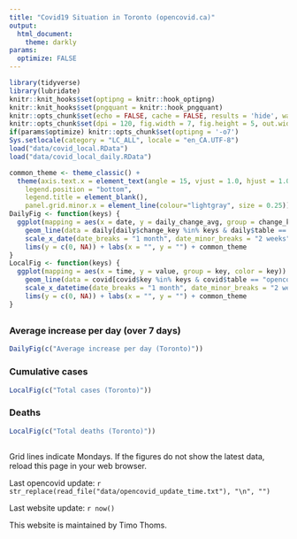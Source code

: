 ```yaml
---
title: "Covid19 Situation in Toronto (opencovid.ca)"
output:
  html_document:
    theme: darkly
params: 
  optimize: FALSE
---
```


```r
library(tidyverse)
library(lubridate)
knitr::knit_hooks$set(optipng = knitr::hook_optipng)
knitr::knit_hooks$set(pngquant = knitr::hook_pngquant)
knitr::opts_chunk$set(echo = FALSE, cache = FALSE, results = 'hide', warning = FALSE)
knitr::opts_chunk$set(dpi = 120, fig.width = 7, fig.height = 5, out.width = "100%", out.height = "100%")
if(params$optimize) knitr::opts_chunk$set(optipng = '-o7')
Sys.setlocale(category = "LC_ALL", locale = "en_CA.UTF-8")
load("data/covid_local.RData")
load("data/covid_local_daily.RData")
```

```r
common_theme <- theme_classic() +
  theme(axis.text.x = element_text(angle = 15, vjust = 1.0, hjust = 1.0),
    legend.position = "bottom",
    legend.title = element_blank(),
    panel.grid.minor.x = element_line(colour="lightgray", size = 0.25))
DailyFig <- function(keys) {
  ggplot(mapping = aes(x = date, y = daily_change_avg, group = change_key, color = change_key)) +
    geom_line(data = daily[daily$change_key %in% keys & daily$table == "opencovid.ca", ]) +
    scale_x_date(date_breaks = "1 month", date_minor_breaks = "2 weeks", date_labels = "%b %Y") +
    lims(y = c(0, NA)) + labs(x = "", y = "") + common_theme
}
LocalFig <- function(keys) {
  ggplot(mapping = aes(x = time, y = value, group = key, color = key)) +
    geom_line(data = covid[covid$key %in% keys & covid$table == "opencovid.ca", ]) +
    scale_x_datetime(date_breaks = "1 month", date_minor_breaks = "2 weeks", date_labels = "%b %Y") +
    lims(y = c(0, NA)) + labs(x = "", y = "") + common_theme
}
```

## {.tabset .tabset-fade .tabset-pills}

### Average increase per day (over 7 days)
```r
DailyFig(c("Average increase per day (Toronto)"))
```

### Cumulative cases
```r
LocalFig(c("Total cases (Toronto)"))
```

### Deaths
```r
LocalFig(c("Total deaths (Toronto)"))
```

##  

Grid lines indicate Mondays. If the figures do not show the latest data, reload this page in your web browser.

Last opencovid update: `r str_replace(read_file("data/opencovid_update_time.txt"), "\n", "")`

Last website update: `r now()`

This website is maintained by Timo Thoms.
